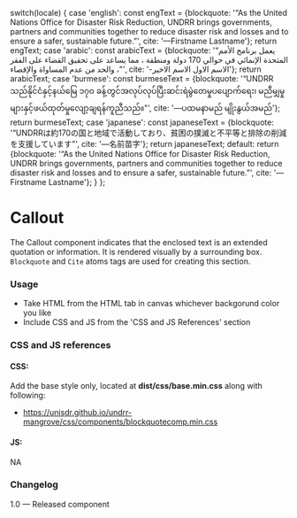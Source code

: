 
  switch(locale) {
    case 'english': const engText = {blockquote: '“As the United Nations Office for Disaster Risk Reduction, UNDRR brings governments, partners and communities together to reduce disaster risk and losses and to ensure a safer, sustainable future.”', cite: '—Firstname Lastname'}; return engText;
    case 'arabic': const arabicText = {blockquote: '“يعمل برنامج الأمم المتحدة الإنمائي في حوالي 170 دولة ومنطقة ، مما يساعد على تحقيق القضاء على الفقر ، والحد من عدم المساواة والإقصاء"', cite: '-الاسم الاول الاسم الاخير'}; return arabicText;
    case 'burmese': const burmeseText = {blockquote: '“UNDRR သည်နိုင်ငံနှင့်နယ်မြေ ၁၇၀ ခန့်တွင်အလုပ်လုပ်ပြီးဆင်းရဲမွဲတေမှုပပျောက်ရေး၊ မညီမျှမှုများနှင့်ဖယ်ထုတ်မှုလျော့ချရန်ကူညီသည်။"', cite: '—ပထမနာမည် မျိုးနွယ်အမည်'}; return burmeseText;
    case 'japanese': const japaneseText = {blockquote: '“UNDRRは約170の国と地域で活動しており、貧困の撲滅と不平等と排除の削減を支援しています"', cite: '—名前苗字'}; return japaneseText;
    default:
      return {blockquote: '“As the United Nations Office for Disaster Risk Reduction, UNDRR brings governments, partners and communities together to reduce disaster risk and losses and to ensure a safer, sustainable future.”', cite: '—Firstname Lastname'};
  }
};

<Meta of={BlockquoteComponentStories} />

# Callout

The Callout component indicates that the enclosed text is an extended quotation or information. It is rendered visually by a surrounding box. `Blockquote` and `Cite` atoms tags are used for creating this section.

<Canvas>
  <Story of={BlockquoteComponentStories.DefaultCallout} />
</Canvas>

### Usage

* Take HTML from the HTML tab in canvas whichever backgorund color you like
* Include CSS and JS from the 'CSS and JS References' section

### CSS and JS references

#### CSS:

Add the base style only, located at **dist/css/base.min.css** along with following:

* https://unisdr.github.io/undrr-mangrove/css/components/blockquotecomp.min.css

#### JS:

NA

### Changelog

1.0 — Released component
